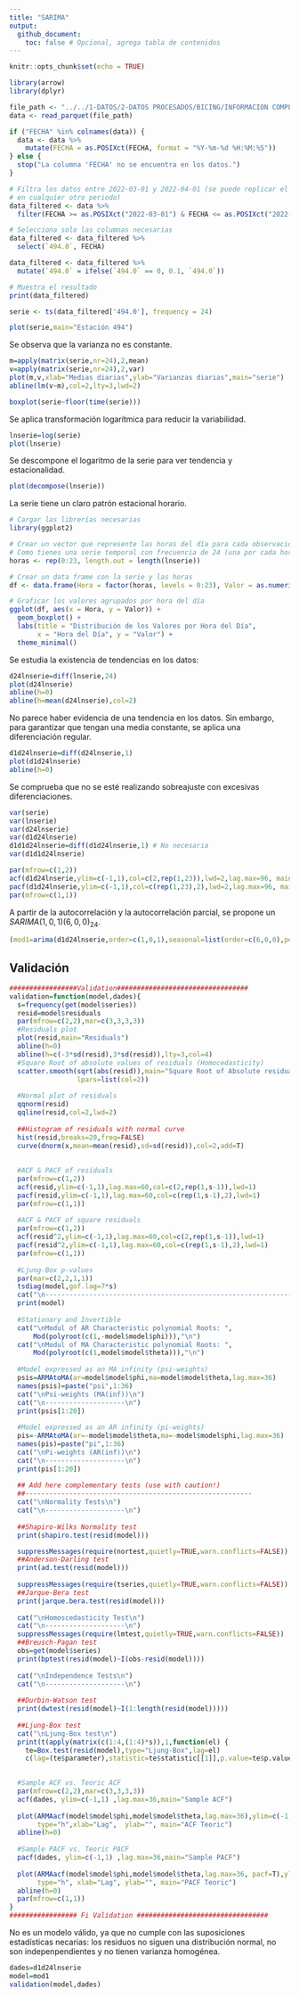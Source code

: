 ```yaml
---
title: "SARIMA"
output: 
  github_document: 
    toc: false # Opcional, agrega tabla de contenidos
---
```


```r
knitr::opts_chunk$set(echo = TRUE)
```


```r
library(arrow)  
library(dplyr)  

file_path <- "../../1-DATOS/2-DATOS PROCESADOS/BICING/INFORMACION COMPLETA/BICICLETAS_HORARIO_2022_2023_FILTRADO.parquet"
data <- read_parquet(file_path)

if ("FECHA" %in% colnames(data)) {
  data <- data %>%
    mutate(FECHA = as.POSIXct(FECHA, format = "%Y-%m-%d %H:%M:%S"))
} else {
  stop("La columna 'FECHA' no se encuentra en los datos.")
}

# Filtra los datos entre 2022-03-01 y 2022-04-01 (se puede replicar el análisis 
# en cualquier otro periodo)
data_filtered <- data %>%
  filter(FECHA >= as.POSIXct("2022-03-01") & FECHA <= as.POSIXct("2022-04-01")) 

# Selecciona solo las columnas necesarias
data_filtered <- data_filtered %>%
  select(`494.0`, FECHA) 

data_filtered <- data_filtered %>%
  mutate(`494.0` = ifelse(`494.0` == 0, 0.1, `494.0`))

# Muestra el resultado
print(data_filtered)

```


```r
serie <- ts(data_filtered['494.0'], frequency = 24)
```

```r
plot(serie,main="Estación 494")
```
Se observa que la varianza no es constante.

```r
m=apply(matrix(serie,nr=24),2,mean)
v=apply(matrix(serie,nr=24),2,var)
plot(m,v,xlab="Medias diarias",ylab="Varianzas diarias",main="serie")
abline(lm(v~m),col=2,lty=3,lwd=2)
```


```r
boxplot(serie~floor(time(serie)))
```
Se aplica transformación logarítmica para reducir la variabilidad.

```r
lnserie=log(serie)
plot(lnserie)
```


Se descompone el logaritmo de la serie para ver tendencia y estacionalidad.

```r
plot(decompose(lnserie))
```
La serie tiene un claro patrón estacional horario.

```r
# Cargar las librerías necesarias
library(ggplot2)

# Crear un vector que represente las horas del día para cada observación
# Como tienes una serie temporal con frecuencia de 24 (una por cada hora del día)
horas <- rep(0:23, length.out = length(lnserie))

# Crear un data frame con la serie y las horas
df <- data.frame(Hora = factor(horas, levels = 0:23), Valor = as.numeric(lnserie))

# Graficar los valores agrupados por hora del día
ggplot(df, aes(x = Hora, y = Valor)) +
  geom_boxplot() +
  labs(title = "Distribución de los Valores por Hora del Día",
       x = "Hora del Día", y = "Valor") +
  theme_minimal()
```

Se estudia la existencia de tendencias en los datos:

```r
d24lnserie=diff(lnserie,24)
plot(d24lnserie)
abline(h=0)
abline(h=mean(d24lnserie),col=2)
```
No parece haber evidencia de una tendencia en los datos. Sin embargo, para garantizar que tengan una media constante, se aplica una diferenciación regular.

```r
d1d24lnserie=diff(d24lnserie,1)
plot(d1d24lnserie)
abline(h=0)
```

Se comprueba que no se esté realizando sobreajuste con excesivas diferenciaciones.

```r
var(serie)
var(lnserie)
var(d24lnserie)
var(d1d24lnserie)
d1d1d24lnserie=diff(d1d24lnserie,1) # No necesaria
var(d1d1d24lnserie)
```

```r
par(mfrow=c(1,2))
acf(d1d24lnserie,ylim=c(-1,1),col=c(2,rep(1,23)),lwd=2,lag.max=96, main="Autocorrelación de la Serie")
pacf(d1d24lnserie,ylim=c(-1,1),col=c(rep(1,23),2),lwd=2,lag.max=96, main="Autocorrelación Parcial de la Serie")
par(mfrow=c(1,1))
```
A partir de la autocorrelación y la autocorrelación parcial, se propone un $SARIMA(1,0,1)(6,0,0)_{24}$.

```r
(mod1=arima(d1d24lnserie,order=c(1,0,1),seasonal=list(order=c(6,0,0),period=24)))
```









## Validación



```r
#################Validation#################################
validation=function(model,dades){
  s=frequency(get(model$series))
  resid=model$residuals
  par(mfrow=c(2,2),mar=c(3,3,3,3))
  #Residuals plot
  plot(resid,main="Residuals")
  abline(h=0)
  abline(h=c(-3*sd(resid),3*sd(resid)),lty=3,col=4)
  #Square Root of absolute values of residuals (Homocedasticity)
  scatter.smooth(sqrt(abs(resid)),main="Square Root of Absolute residuals",
                 lpars=list(col=2))
  
  #Normal plot of residuals
  qqnorm(resid)
  qqline(resid,col=2,lwd=2)
  
  ##Histogram of residuals with normal curve
  hist(resid,breaks=20,freq=FALSE)
  curve(dnorm(x,mean=mean(resid),sd=sd(resid)),col=2,add=T)
  
  
  #ACF & PACF of residuals
  par(mfrow=c(1,2))
  acf(resid,ylim=c(-1,1),lag.max=60,col=c(2,rep(1,s-1)),lwd=1)
  pacf(resid,ylim=c(-1,1),lag.max=60,col=c(rep(1,s-1),2),lwd=1)
  par(mfrow=c(1,1))
  
  #ACF & PACF of square residuals 
  par(mfrow=c(1,2))
  acf(resid^2,ylim=c(-1,1),lag.max=60,col=c(2,rep(1,s-1)),lwd=1)
  pacf(resid^2,ylim=c(-1,1),lag.max=60,col=c(rep(1,s-1),2),lwd=1)
  par(mfrow=c(1,1))
  
  #Ljung-Box p-values
  par(mar=c(2,2,1,1))
  tsdiag(model,gof.lag=7*s)
  cat("\n--------------------------------------------------------------------\n")
  print(model)
  
  #Stationary and Invertible
  cat("\nModul of AR Characteristic polynomial Roots: ", 
      Mod(polyroot(c(1,-model$model$phi))),"\n")
  cat("\nModul of MA Characteristic polynomial Roots: ",
      Mod(polyroot(c(1,model$model$theta))),"\n")
  
  #Model expressed as an MA infinity (psi-weights)
  psis=ARMAtoMA(ar=model$model$phi,ma=model$model$theta,lag.max=36)
  names(psis)=paste("psi",1:36)
  cat("\nPsi-weights (MA(inf))\n")
  cat("\n--------------------\n")
  print(psis[1:20])
  
  #Model expressed as an AR infinity (pi-weights)
  pis=-ARMAtoMA(ar=-model$model$theta,ma=-model$model$phi,lag.max=36)
  names(pis)=paste("pi",1:36)
  cat("\nPi-weights (AR(inf))\n")
  cat("\n--------------------\n")
  print(pis[1:20])
  
  ## Add here complementary tests (use with caution!)
  ##---------------------------------------------------------
  cat("\nNormality Tests\n")
  cat("\n--------------------\n")
 
  ##Shapiro-Wilks Normality test
  print(shapiro.test(resid(model)))

  suppressMessages(require(nortest,quietly=TRUE,warn.conflicts=FALSE))
  ##Anderson-Darling test
  print(ad.test(resid(model)))
  
  suppressMessages(require(tseries,quietly=TRUE,warn.conflicts=FALSE))
  ##Jarque-Bera test
  print(jarque.bera.test(resid(model)))
  
  cat("\nHomoscedasticity Test\n")
  cat("\n--------------------\n")
  suppressMessages(require(lmtest,quietly=TRUE,warn.conflicts=FALSE))
  ##Breusch-Pagan test
  obs=get(model$series)
  print(bptest(resid(model)~I(obs-resid(model))))
  
  cat("\nIndependence Tests\n")
  cat("\n--------------------\n")
  
  ##Durbin-Watson test
  print(dwtest(resid(model)~I(1:length(resid(model)))))
  
  ##Ljung-Box test
  cat("\nLjung-Box test\n")
  print(t(apply(matrix(c(1:4,(1:4)*s)),1,function(el) {
    te=Box.test(resid(model),type="Ljung-Box",lag=el)
    c(lag=(te$parameter),statistic=te$statistic[[1]],p.value=te$p.value)})))
  

  #Sample ACF vs. Teoric ACF
  par(mfrow=c(2,2),mar=c(3,3,3,3))
  acf(dades, ylim=c(-1,1) ,lag.max=36,main="Sample ACF")
  
  plot(ARMAacf(model$model$phi,model$model$theta,lag.max=36),ylim=c(-1,1), 
       type="h",xlab="Lag",  ylab="", main="ACF Teoric")
  abline(h=0)
  
  #Sample PACF vs. Teoric PACF
  pacf(dades, ylim=c(-1,1) ,lag.max=36,main="Sample PACF")
  
  plot(ARMAacf(model$model$phi,model$model$theta,lag.max=36, pacf=T),ylim=c(-1,1),
       type="h", xlab="Lag", ylab="", main="PACF Teoric")
  abline(h=0)
  par(mfrow=c(1,1))
}
################# Fi Validation #################################
```

No es un modelo válido, ya que no cumple con las suposiciones estadísticas necarias: los residuos no siguen una distribución normal, no son indepenpendientes y no tienen varianza homogénea.

```r
dades=d1d24lnserie
model=mod1
validation(model,dades)
```
